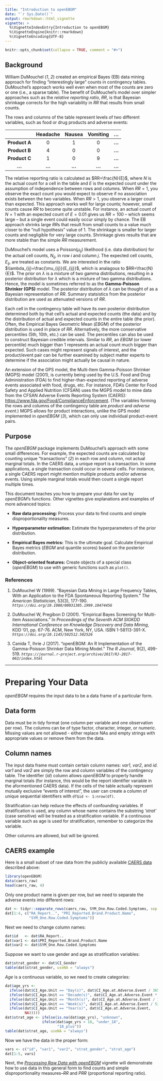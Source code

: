 ---
title: "Introduction to openEBGM"
date: "`r Sys.Date()`"
output: rmarkdown::html_vignette
vignette: >
  %\VignetteIndexEntry{Introduction to openEBGM}
  %\VignetteEngine{knitr::rmarkdown}
  %\VignetteEncoding{UTF-8}
---

```{r, echo = FALSE}
knitr::opts_chunk$set(collapse = TRUE, comment = "#>")
```

## Background

William DuMouchel (*1*, *2*) created an empirical Bayes (EB) data mining
approach for finding "interestingly large" counts in contingency tables.
DuMouchel's approach works well even when most of the counts are zero or one
(i.e., a sparse table). The benefit of DuMouchel's model over simpler approaches
such as the *relative reporting ratio*, $RR$, is that Bayesian shrinkage
corrects for the high variability in $RR$ that results from small counts.

The rows and columns of the table represent levels of two different variables,
such as food or drug products and adverse events:

|                | Headache  |Nausea |Vomiting | ...   |
| :-------------:|:---------:|:-----:|:-------:|:-----:|
| **Product A**  | 0         |1      |0        |**...**|
| **Product B**  | 4         |0      |0        |**...**|
| **Product C**  | 1         |0      |9        |**...**|
| **...**        | **...**   |**...**|**...**  |**...**|

The relative reporting ratio is calculated as $RR=\frac{N}{E}$, where $N$ is the
actual count for a cell in the table and $E$ is the expected count under the
assumption of independence between rows and columns. When $RR = 1$, you observe
the exact count you would expect to observe if no association exists between the
two variables. When $RR > 1$, you observe a larger count than expected. This
approach works well for large counts; however, small counts cause $RR$ to become
quite unstable. For instance, an actual count of $N = 1$ with an expected count
of $E = 0.01$ gives us $RR = 100$ -- which seems large -- but a single event
could easily occur simply by chance. The EB approach shrinks large $RR$s that
result from small counts to a value much closer to the "null hypothesis" value
of 1. The shrinkage is smaller for larger counts and negligible for very large
counts. Shrinkage gives results that are more stable than the simple $RR$
measurement.

DuMouchel's model uses a Poisson($\mu_{ij}$) likelihood (i.e. data distribution)
for the actual cell counts, $N_{ij}$, in row *i* and column *j*. The expected
cell counts, $E_{ij}$, are treated as constants. We are interested in the ratio
$\lambda_{ij}=\frac{\mu_{ij}}{E_{ij}}$, which is analagous to $RR=\frac{N}{E}$.
The prior on $\lambda$ is a mixture of two gamma distributions, resulting in a
posterior distribution for $\lambda$ which is a mixture of two gamma
distributions. Hence, the model is sometimes referred to as the **Gamma-Poisson
Shrinker (GPS)** model. The posterior distribution of $\lambda$ can be thought
of as a Bayesian representation of $RR$. Summary statsistics from the posterior
distribution are used as attenuated versions of $RR$.

Each cell in the contingency table will have its own posterior distribution
determined both by that cell's actual and expected counts (the data) and by the
distribution of actual and expected counts in the entire table (the prior).
Often, the Empirical Bayes Geometric Mean $(EBGM)$ of the posterior distribution
is used in place of $RR$. Alternatively, the more conservative percentiles (5th,
10th, etc.) can be used. The percentiles can also be used to construct Bayesian
credible intervals. Similar to $RR$, an $EBGM$ (or lower percentile) much bigger
than 1 represents an actual count much bigger than expected. Such cases might
represent signals of interest, and the product/event pair can be further
examined by subject matter experts to determine if the association might
actually be causal in nature.

An extension of the GPS model, the Multi-Item Gamma-Poisson Shrinker (MGPS) 
model (2001), is currently being used by the U.S. Food and Drug Administration 
(FDA) to find higher-than-expected reporting of adverse events associated with 
food, drugs, etc. For instance, FDA's Center for Food Safety and Applied 
Nutrition (CFSAN) uses the MGPS model to mine data from the CFSAN Adverse Events
Reporting System (CAERS): <https://www.fda.gov/Food/ComplianceEnforcement>{target="_blank"}. (The 
variables forming the rows and columns of the contingency table are *product*
and *adverse event*.) MGPS allows for product interactions, unlike the GPS model
implemented in *openEBGM* (*3*), which can only use individual product-event
pairs.

## Purpose

The *openEBGM* package implements DuMouchel's approach with some small
differences. For example, the expected counts are calculated by counting unique
"transactions" (*2*) in each row and column, not actual marginal totals. In the
CAERS data, a unique report is a transaction. In some applications, a single
transaction could occur in several cells. For instance, a single CAERS report
might mention multiple products and/or adverse events. Using simple marginal
totals would then count a single report multiple times.

This document teaches you how to prepare your data for use by *openEBGM*'s 
functions. Other vignettes give explanations and examples of more advanced 
topics:

* **Raw data processing:** Process your data to find counts and simple
disproportionality measures.

* **Hyperparameter estimation:** Estimate the hyperparameters of the prior 
distribution.

* **Empirical Bayes metrics:** This is the ultimate goal. Calculate Empirical
Bayes metrics ($EBGM$ and quantile scores) based on the posterior distribution.

* **Object-oriented features:** Create objects of a special class (*openEBGM*)
to use with generic functions such as `plot()`.

### References

1. DuMouchel W (1999). "Bayesian Data Mining in Large Frequency
Tables, With an Application to the FDA Spontaneous Reporting System."
*The American Statistician*, 53(3), 177-190. 
*`https://doi.org/10.1080/00031305.1999.10474456`*

1. DuMouchel W, Pregibon D (2001). "Empirical Bayes Screening for
Multi-item Associations." In *Proceedings of the Seventh ACM SIGKDD
International Conference on Knowledge Discovery and Data Mining*, KDD '01,
pp. 67-76. ACM, New York, NY, USA. ISBN 1-58113-391-X.
*`https://doi.org/10.1145/502512.502526`*

1. Canida T, Ihrie J (2017). "openEBGM: An R Implementation of the Gamma-Poisson
Shrinker Data Mining Model." *The R Journal*, 9(2), 499-519.
*`https://journal.r-project.org/archive/2017/RJ-2017-063/index.html`*


---------

# Preparing Your Data

*openEBGM* requires the input data to be a data frame of a particular form.

## Data form

Data must be in tidy format (one column per variable and one observation per
row). The columns can be of type factor, character, integer, or numeric. Missing
values are not allowed - either replace NAs and empty strings with appropriate
values or remove them from the data.


## Column names

The input data frame must contain certain column names: *var1*, *var2*, and 
*id*.  *var1* and *var2* are simply the row and column variables of the 
contingency table. The identifier (*id*) column allows *openEBGM* to properly 
handle marginal totals (for instance, this would be the report identifier 
variable in the aformentioned CAERS data). If the cells of the table actually
represent mutually exclusive "events of interest", the user can create a column
of unique sequential identifiers with `df$id <- 1:nrow(df)`.

Stratification can help reduce the effects of confounding variables. If
stratification is used, any column whose name contains the substring *'strat'*
(case sensitive) will be treated as a stratification variable. If a continuous
variable such as age is used for stratification, remember to categorize the
variable.

Other columns are allowed, but will be ignored.

## CAERS example

Here is a small subset of raw data from the publicly available [CAERS data](https://www.fda.gov/Food/ComplianceEnforcement){target="_blank"} described
above:

```{r Load data}
library(openEBGM)
data(caers_raw)
head(caers_raw, 4)
```

Only one product name is given per row, but we need to separate the adverse 
events into different rows:

```{r One adverse event per row}
dat <- tidyr::separate_rows(caers_raw, SYM_One.Row.Coded.Symptoms, sep = ", ")
dat[1:4, c("RA_Report..", "PRI_Reported.Brand.Product.Name", 
           "SYM_One.Row.Coded.Symptoms")]
```

Next we need to change column names:

```{r Rename columns}
dat$id   <- dat$RA_Report..
dat$var1 <- dat$PRI_Reported.Brand.Product.Name
dat$var2 <- dat$SYM_One.Row.Coded.Symptoms
```

Suppose we want to use gender and age as stratification variables:

```{r Rename gender column}
dat$strat_gender <- dat$CI_Gender
table(dat$strat_gender, useNA = "always")
```

*Age* is a continuous variable, so we need to create categories:

```{r Categorize continuous variables}
dat$age_yrs <-
  ifelse(dat$CI_Age.Unit == "Day(s)", dat$CI_Age.at.Adverse.Event / 365,
  ifelse(dat$CI_Age.Unit == "Decade(s)", dat$CI_Age.at.Adverse.Event * 10,
  ifelse(dat$CI_Age.Unit == "Month(s)", dat$CI_Age.at.Adverse.Event / 12,
  ifelse(dat$CI_Age.Unit == "Week(s)", dat$CI_Age.at.Adverse.Event / 52,
  ifelse(dat$CI_Age.Unit == "Year(s)", dat$CI_Age.at.Adverse.Event,
         NA)))))
dat$strat_age <- ifelse(is.na(dat$age_yrs), "unknown",
                 ifelse(dat$age_yrs < 18, "under_18",
                        "18_plus"))
table(dat$strat_age, useNA = "always")
```

Now we have the data in the proper form:

```{r Display prepared data}
vars <- c("id", "var1", "var2", "strat_gender", "strat_age")
dat[1:5, vars]
```

Next, the [*Processing Raw Data with openEBGM*](https://cran.r-project.org/package=openEBGM/vignettes/x2_rawDataProcessingVignette.html){target="_blank"}
vignette will demonstrate how to use data in this general form to find counts
and simple disproportionality measures--$RR$ and $PRR$ (proportional reporting
ratio).
